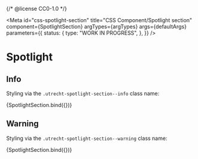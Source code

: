{/* @license CC0-1.0 */}


<Meta
  id="css-spotlight-section"
  title="CSS Component/Spotlight section"
  component={SpotlightSection}
  argTypes={argTypes}
  args={defaultArgs}
  parameters={{
    status: {
      type: "WORK IN PROGRESS",
    },
  }}
/>

# Spotlight

## Info

Styling via the `.utrecht-spotlight-section--info` class name:

<Canvas>
  <Story
    name="Info"
    args={{
      ...exampleArgs,
      type: "info",
    }}
  >
    {SpotlightSection.bind({})}
  </Story>
</Canvas>

## Warning

Styling via the `.utrecht-spotlight-section--warning` class name:

<Canvas>
  <Story
    name="Warning"
    args={{
      ...exampleArgs,
      type: "warning",
    }}
  >
    {SpotlightSection.bind({})}
  </Story>
</Canvas>
